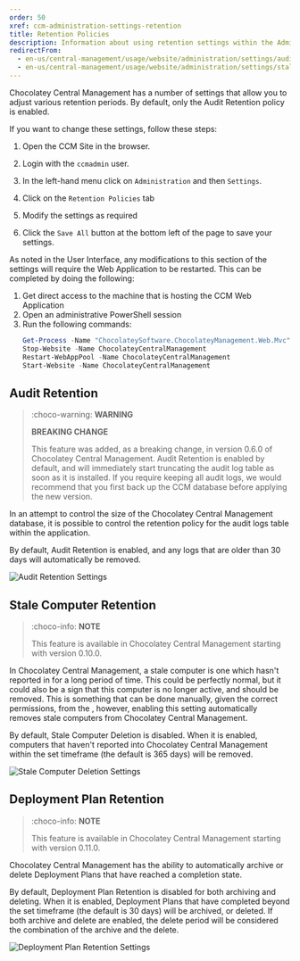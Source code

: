 ---
order: 50
xref: ccm-administration-settings-retention
title: Retention Policies
description: Information about using retention settings within the Administration Settings screen
redirectFrom:
  - en-us/central-management/usage/website/administration/settings/audit-retention
  - en-us/central-management/usage/website/administration/settings/stale-computer-deletion
---

Chocolatey Central Management has a number of settings that allow you to adjust various retention periods. By default, only the Audit Retention policy is enabled.

If you want to change these settings, follow these steps:

1. Open the CCM Site in the browser.
1. Login with the `ccmadmin` user.
1. In the left-hand menu click on `Administration` and then `Settings`.
1. Click on the `Retention Policies` tab

1. Modify the settings as required
1. Click the `Save All` button at the bottom left of the page to save your settings.


As noted in the User Interface, any modifications to this section of the settings will require the Web Application to be restarted.  This can be completed by doing the following:

1. Get direct access to the machine that is hosting the CCM Web Application
1. Open an administrative PowerShell session
1. Run the following commands:
    ```powershell
    Get-Process -Name "ChocolateySoftware.ChocolateyManagement.Web.Mvc" -ErrorAction SilentlyContinue | Stop-Process -Force
    Stop-Website -Name ChocolateyCentralManagement
    Restart-WebAppPool -Name ChocolateyCentralManagement
    Start-Website -Name ChocolateyCentralManagement
    ```

## Audit Retention

> :choco-warning: **WARNING**
>
> **BREAKING CHANGE**
>
> This feature was added, as a breaking change, in version 0.6.0 of Chocolatey Central Management.  Audit Retention is enabled by default, and will immediately start truncating the audit log table as soon as it is installed.
> If you require keeping all audit logs, we would recommend that you first back up the CCM database before applying the new version.

In an attempt to control the size of the Chocolatey Central Management database, it is possible to control the retention policy for the audit logs table within the application.

By default, Audit Retention is enabled, and any logs that are older than 30 days will automatically be removed.

![Audit Retention Settings](/images/ccm-playwright/administration/settings/retention-policies-checkbox-enable-audit-retention.png)

## Stale Computer Retention


> :choco-info: **NOTE**
>
> This feature is available in Chocolatey Central Management starting with version 0.10.0.

In Chocolatey Central Management, a stale computer is one which hasn't reported in for a long period of time. This could be perfectly normal, but it could also be a sign that this computer is no longer active, and should be removed.  This is something that can be done manually, given the correct permissions, from the <Xref title="computers page" value="ccm-computers" anchor="removing-a-computer-from-central-management" />, however, enabling this setting automatically removes stale computers from Chocolatey Central Management.

By default, Stale Computer Deletion is disabled. When it is enabled, computers that haven't reported into Chocolatey Central Management within the set timeframe (the default is 365 days) will be removed.

![Stale Computer Deletion Settings](/images/ccm-playwright/administration/settings/retention-policies-checkbox-enable-stale-computer-retention.png)

## Deployment Plan Retention

> :choco-info: **NOTE**
>
> This feature is available in Chocolatey Central Management starting with version 0.11.0.

Chocolatey Central Management has the ability to automatically archive or delete Deployment Plans that have reached a completion state.


By default, Deployment Plan Retention is disabled for both archiving and deleting. When it is enabled, Deployment Plans that have completed beyond the set timeframe (the default is 30 days) will be archived, or deleted. If both archive and delete are enabled, the delete period will be considered the combination of the archive and the delete.



![Deployment Plan Retention Settings](/images/ccm-playwright/administration/settings/retention-policies-checkbox-enable-deployment-plan-retention.png)
